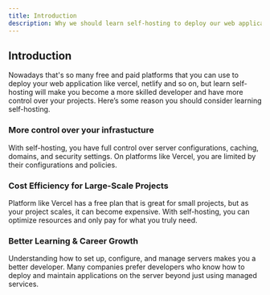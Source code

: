 ```yaml
---
title: Introduction
description: Why we should learn self-hosting to deploy our web application.
---
```


## Introduction

Nowadays that's so many free and paid platforms that you can use to deploy your web application like vercel, netlify and so on, but learn self-hosting will make you  become a more skilled developer and have more control over your projects. Here’s some reason you should consider learning self-hosting.

### More control over your infrastucture
With self-hosting, you have full control over server configurations, caching, domains, and security settings. On platforms like Vercel, you are limited by their configurations and policies.

### Cost Efficiency for Large-Scale Projects
Platform like Vercel has a free plan that is great for small projects, but as your project scales, it can become expensive. With self-hosting, you can optimize resources and only pay for what you truly need.

### Better Learning & Career Growth
Understanding how to set up, configure, and manage servers makes you a better developer. Many companies prefer developers who know how to deploy and maintain applications on the server beyond just using managed services.
